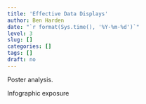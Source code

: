 ```yaml
---
title: 'Effective Data Displays'
author: Ben Harden
date: "`r format(Sys.time(), '%Y-%m-%d')`"
level: 3
slug: []
categories: []
tags: []
draft: no
---
```


Poster analysis.

Infographic exposure
